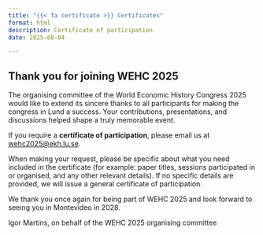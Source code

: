 ```yaml
---
title: "{{< fa certificate >}} Certificates"
format: html
description: Certificate of participation
date: 2025-08-04

---
```


## Thank you for joining WEHC 2025

The organising committee of the World Economic History Congress 2025 would like to extend its sincere thanks to all participants for making the congress in Lund a success. Your contributions, presentations, and discussions helped shape a truly memorable event.

If you require a **certificate of participation**, please email us at [wehc2025@ekh.lu.se](mailto:wehc2025@ekh.lu.se).

When making your request, please be specific about what you need included in the certificate (for example: paper titles, sessions participated in or organised, and any other relevant details). If no specific details are provided, we will issue a general certificate of participation.

We thank you once again for being part of WEHC 2025 and look forward to seeing you in Montevideo in 2028.  

Igor Martins, on behalf of the WEHC 2025 organising committee
